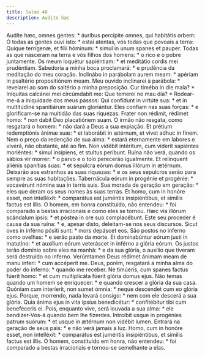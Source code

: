```yaml
---
title: Salmo 48
description: Audite hæc
---
```


<div class="side-by-side not-content">
  <span class="text-justify">
    Audíte hæc, omnes gentes: * áuribus percípite omnes, qui habitátis orbem:
  </span>
  <span class="text-justify">
    Ó todas as gentes ouvi isto: * estai atentas, vós todas que povoais a terra:
  </span>
  <span class="text-justify">
    Quique terrígenæ, et fílii hóminum: * simul in unum spanes et pauper.
  </span>
  <span class="text-justify">
    Todas as que nasceram na terra e vós filhos dos homens: * o rico e o pobre
    juntamente.
  </span>
  <span class="text-justify">
    Os meum loquétur sapiéntiam: * et meditátio cordis mei prudéntiam.
  </span>
  <span class="text-justify">
    Sabedoria a minha boca proclamará: * e prudência da meditação do meu
    coração.
  </span>
  <span class="text-justify">
    Inclinábo in parábolam aurem meam: * apériam in psaltério propositiónem
    meam.
  </span>
  <span class="text-justify">
    Meu ouvido inclinarei à parábola: * revelarei ao som do saltério a minha
    preposição.
  </span>
  <span class="text-justify">
    Cur timébo in die mala? * Iníquitas calcánei mei circúmdabit me:
  </span>
  <span class="text-justify">
    Que temerei no mau dia? * Rodear-me-á a iniquidade dos meus passos:
  </span>
  <span class="text-justify">
    Qui confídunt in virtúte sua: * et in multitúdine spanitiárum suárum
    gloriántur.
  </span>
  <span class="text-justify">
    Eles confiam nas suas forças: * e glorificam-se na multidão das suas
    riquezas.
  </span>
  <span class="text-justify">
    Frater non rédimit, rédimet homo: * non dabit Deo placatiónem suam.
  </span>
  <span class="text-justify">
    O irmão não resgata, como resgatará o homem: * não dará a Deus a sua
    expiação.
  </span>
  <span class="text-justify">
    Et prétium redemptiónis ánimæ suæ: * et laborábit in ætérnum, et vivet adhuc
    in finem.
  </span>
  <span class="text-justify">
    Nem o preço da redenção de sua alma: * estará eternamente em labores e
    viverá, não obstante, até ao fim.
  </span>
  <span class="text-justify">
    Non vidébit intéritum, cum víderit sapiéntes moriéntes: * simul insípiens,
    et stultus períbunt.
  </span>
  <span class="text-justify">
    Ruína não verá, quando os sábios vir morrer: * o parvo e o tolo perecerão
    igualmente.
  </span>
  <span class="text-justify">
    Et relínquent aliénis spanítias suas: * et sepúlcra eórum domus illórum in
    ætérnum.
  </span>
  <span class="text-justify">
    Deixarão aos estranhos as suas riquezas: * e os seus sepulcros serão para
    sempre as suas habitações.
  </span>
  <span class="text-justify">
    Tabernácula eórum in progénie et progénie: * vocavérunt nómina sua in terris
    suis.
  </span>
  <span class="text-justify">
    Sua morada de geração em geração: * eles que deram os seus nomes às suas
    terras.
  </span>
  <span class="text-justify">
    Et homo, cum in honóre esset, non intelléxit: * comparátus est juméntis
    insipiéntibus, et símilis factus est illis.
  </span>
  <span class="text-justify">
    O homem, em honra constituído, não entendeu: * foi comparado a bestas
    irracionais e como eles se tornou.
  </span>
  <span class="text-justify">
    Hæc via illórum scándalum ipsis: * et póstea in ore suo complacébunt.
  </span>
  <span class="text-justify">
    Este seu proceder é causa da sua ruína: * e, apesar disto, deleitam-se nos
    seus discursos.
  </span>
  <span class="text-justify">
    Sicut oves in inférno pósiti sunt: * mors depáscet eos.
  </span>
  <span class="text-justify">
    São postos no inferno como ovelhas: * e serão pasto da morte.
  </span>
  <span class="text-justify">
    Et dominabúntur eórum justi in matutíno: * et auxílium eórum veteráscet in
    inférno a glória eórum.
  </span>
  <span class="text-justify">
    Os justos terão domínio sobre eles na manhã: * e da sua glória, o auxílio
    que tiveram será destruído no inferno.
  </span>
  <span class="text-justify">
    Verúmtamen Deus rédimet ánimam meam de manu ínferi: * cum accéperit me.
  </span>
  <span class="text-justify">
    Deus, porém, resgatará a minha alma do poder do inferno: * quando me
    receber.
  </span>
  <span class="text-justify">
    Ne timúeris, cum spanes factus fúerit homo: * et cum multiplicáta fúerit
    glória domus ejus.
  </span>
  <span class="text-justify">
    Não temas quando um homem se enriquecer: * e quando crescer a glória da sua
    casa.
  </span>
  <span class="text-justify">
    Quóniam cum interíerit, non sumet ómnia: * neque descéndet cum eo glória
    ejus.
  </span>
  <span class="text-justify">
    Porque, morrendo, nada levará consigo: * nem com ele descerá a sua glória.
  </span>
  <span class="text-justify">
    Quia ánima ejus in vita ipsíus benedicétur: * confitébitur tibi cum
    beneféceris ei.
  </span>
  <span class="text-justify">
    Pois, enquanto vive, será louvada a sua alma: * ele bendizer-Vos-á quando
    bem lhe fizerdes.
  </span>
  <span class="text-justify">
    Introíbit usque in progénies patrum suórum: * et usque in ætérnum non
    vidébit lumen.
  </span>
  <span class="text-justify">
    Entrará na geração de seus pais: * e não verá jamais a luz.
  </span>
  <span class="text-justify">
    Homo, cum in honóre esset, non intelléxit: * comparátus est juméntis
    insipiéntibus, et símilis factus est illis.
  </span>
  <span class="text-justify">
    O homem, constituído em honra, não entendeu: * foi comparado a bestas
    irracionais e tornou-se semelhante a elas.
  </span>
</div>
